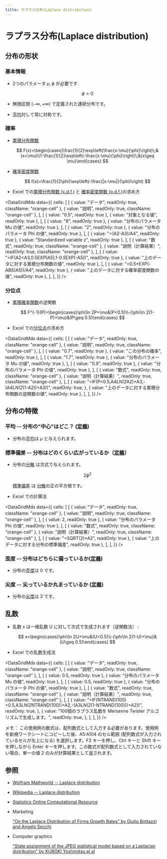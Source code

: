 ```yaml
---
title: ラプラス分布(Laplace distribution)
---
```



# ラプラス分布(Laplace distribution)

## 分布の形状

### 基本情報

- 2つのパラメータ $\mu, \phi$ が必要です.

  $$
  \phi>0
  $$

- 無限区間 $(-\infty,+\infty)$ で定義された連続分布です。
- [平均](/docs/glossary#central-moment)対して常に対称です。

### 確率

- [累積分布関数](/docs/glossary#cumulative-distribution-function)

  $$
  F(x)=\begin{cases}\frac{1}{2}\exp\left(\frac{x-\mu}{\phi}\right)\;&(x<\mu)\\1-\frac{1}{2}\exp\left(-\frac{x-\mu}{\phi}\right)\;&(x\geq \mu)\end{cases}
  $$

- [確率密度関数](/docs/glossary#probability-density-function)

  $$
  f(x)=\frac{1}{2\phi}\exp\left(-\frac{|x-\mu|}{\phi}\right)
  $$

- Excel での[累積分布関数 (c.d.f.)](/docs/glossary#cumulative-distribution-function) と [確率密度関数 (p.d.f.)](/docs/glossary#probability-density-function)の求め方

<DataGridMdx
  data={{
    cells: [
      [
        { value: "データ", readOnly: true, className: "orange-cell" },
        { value: "説明", readOnly: true, className: "orange-cell" },
      ],
      [
        { value: "0.5", readOnly: true },
        { value: "対象となる値", readOnly: true },
      ],
      [
        { value: "8", readOnly: true },
        { value: "分布のパラメータ Mu の値", readOnly: true },
      ],
      [
        { value: "2", readOnly: true },
        { value: "分布のパラメータ Phi の値", readOnly: true },
      ],
      [
        { value: "=(A2-A3)/A4", readOnly: true },
        { value: "Standardized variable z", readOnly: true },
      ],
      [
        { value: "数式", readOnly: true, className: "orange-cell" },
        { value: "説明（計算結果）", readOnly: true, className: "orange-cell" },
      ],
      [
        { value: "=IF(A2<A3,0.5*EXP(A5),1-0.5*EXP(-A5))", readOnly: true },
        { value: "上のデータに対する累積分布関数の値", readOnly: true },
      ],
      [
        { value: "=0.5*EXP(-ABS(A5))/A4", readOnly: true },
        { value: "上のデータに対する確率密度関数の値", readOnly: true },
      ],
    ],
  }}
/>

### 分位点

- [累積確率関数](/docs/glossary#cumulative-distribution-function)の逆関数

  $$
  F^{-1}(P)=\begin{cases}\phi\ln 2P+\mu&(P<0.5)\\-(\phi\ln 2(1-P)+\mu)&(P\geq 0.5)\end{cases}
  $$

- Excel での[分位点](/docs/glossary#quantile)の求め方

<DataGridMdx
  data={{
    cells: [
      [
        { value: "データ", readOnly: true, className: "orange-cell" },
        { value: "説明", readOnly: true, className: "orange-cell" },
      ],
      [
        { value: "0.7", readOnly: true },
        { value: "この分布の確率", readOnly: true },
      ],
      [
        { value: "1.7", readOnly: true },
        { value: "分布のパラメータ Mu の値", readOnly: true },
      ],
      [
        { value: "0.9", readOnly: true },
        { value: "分布のパラメータ Phi の値", readOnly: true },
      ],
      [
        { value: "数式", readOnly: true, className: "orange-cell" },
        { value: "説明（計算結果）", readOnly: true, className: "orange-cell" },
      ],
      [
        {
          value: "=IF(P<0.5,A4*LN(2*A2)+A3,-(A4*LN(2*(1-A2))+A3))",
          readOnly: true,
        },
        { value: "上のデータに対する累積分布関数の逆関数の値", readOnly: true },
      ],
    ],
  }}
/>

## 分布の特徴

### 平均 -- 分布の"中心"はどこ？ ([定義](/docs/glossary#central-moment))

- 分布の[平均](/docs/glossary#central-moment)は $\mu$ と与えられます。

### 標準偏差 -- 分布はどのくらい広がっているか（[定義](/docs/glossary#standard-deviation)）

- 分布の[分散](/docs/glossary#variance) は次式で与えられます。

  $$
  2\phi^2
  $$

  [標準偏差](/docs/glossary#standard-deviation) は [分散](/docs/glossary#variance)の正の平方根です。

- Excel での計算法

<DataGridMdx
  data={{
    cells: [
      [
        { value: "データ", readOnly: true, className: "orange-cell" },
        { value: "説明", readOnly: true, className: "orange-cell" },
      ],
      [
        { value: 2, readOnly: true },
        { value: "分布のパラメータ Phi の値", readOnly: true },
      ],
      [
        { value: "数式", readOnly: true, className: "orange-cell" },
        { value: "説明（計算結果）", readOnly: true, className: "orange-cell" },
      ],
      [
        { value: "=SQRT(2)*A2", readOnly: true },
        { value: "上のデータに対する分布の標準偏差", readOnly: true },
      ],
    ],
  }}
/>

### 歪度 -- 分布はどちらに偏っているか([定義](/docs/glossary#skewness))

- 分布の[歪度](/docs/glossary#skewness)は $0$ です。

### 尖度 -- 尖っているか丸まっているか ([定義](/docs/glossary#kurtosis))

- 分布の[尖度](/docs/glossary#kurtosis)は $3$ です。

## 乱数

- 乱数 x は一様乱数 U に対して次式で生成されます（逆関数法） :

  $$
  x=\begin{cases}\phi\ln 2U+\mu&(U<0.5)\\-(\phi\ln 2(1-U)+\mu)&(U\geq 0.5)\end{cases}
  $$

- Excel での乱数生成法

<DataGridMdx
  data={{
    cells: [
      [
        { value: "データ", readOnly: true, className: "orange-cell" },
        { value: "説明", readOnly: true, className: "orange-cell" },
      ],
      [
        { value: 0.5, readOnly: true },
        { value: "分布のパラメータ Mu の値", readOnly: true },
      ],
      [
        { value: 0.5, readOnly: true },
        { value: "分布のパラメータ Phi の値", readOnly: true },
      ],
      [
        { value: "数式", readOnly: true, className: "orange-cell" },
        { value: "説明（計算結果）", readOnly: true, className: "orange-cell" },
      ],
      [
        {
          value:
            "=IF(NTRAND(100)<0.5,A3*LN(2*NTRAND(100))+A2,-(A3*LN(2*(1-NTRAND(100)))+A2))",
          readOnly: true,
        },
        {
          value:
            "100個のラプラス乱数を Mersenne Twister アルゴリズムで生成します。",
          readOnly: true,
        },
      ],
    ],
  }}
/>

メモ： この使用例の数式は、配列数式として入力する必要があります。使用例を新規ワークシートにコピーした後、A5:A104 のセル範囲 (配列数式が入力されているセルが左上になる) を選択します。F2 キーを押し、Ctrl キーと Shift キーを押しながら Enter キーを押します。この数式が配列数式として入力されていない場合、単一の値 2 のみが計算結果として返されます。

## 参照

- [Wolfram Mathworld -- Laplace distribution](http://mathworld.wolfram.com/LaplaceDistribution.html)
- [Wikipedia -- Laplace distribution](http://en.wikipedia.org/wiki/Laplace_distribution)
- [Statistics Online Computational Resource](http://www.socr.ucla.edu/htmls/SOCR_Distributions.html)
- Marketing

  ["On the Laplace Distribution of Firms Growth Rates" by Giulio Bottazzi and Angelo Secchi](http://ideas.repec.org/p/ssa/lemwps/2002-20.html)

- Computer graphics

  ["State assignment of the JPEG statistical model based on a Laplacian distribution" by KUROKI Yoshimitsu el al](http://ci.nii.ac.jp/naid/110003706110/)
